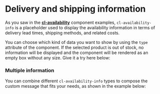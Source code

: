 
<Meta
  title={meta.title}
  argTypes={meta.argTypes}
/>

# Delivery and shipping information

As you saw in the [**cl-availability**](?path=/docs/components-availability-cl-availability--basic) component examples, `cl-availability-info` is a placeholder used to display the availability information in terms of delivery lead times, shipping methods, and related costs.

You can choose which kind of data you want to show by using the `type` attribute of the component. If the selected product is out of stock, no information will be displayed and the component will be rendered as an empty box without any size. Give it a try here below:

<Canvas withSource="open">
  <Story story={Basic} name="Basic" />
</Canvas>

<ArgsTable story="Basic" />

### Multiple information

You can combine different `cl-availability-info` types to compose the custom message that fits your needs, as shown in the example below:

<Canvas withSource="open">
  <Story story={Message} name="Multiple information" />
</Canvas>
